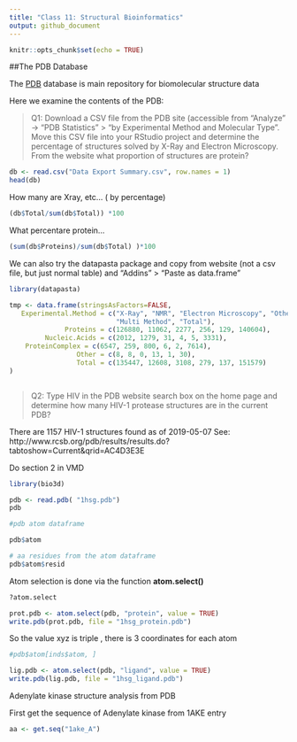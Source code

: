 ```yaml
---
title: "Class 11: Structural Bioinformatics"
output: github_document
---
```


```r
knitr::opts_chunk$set(echo = TRUE)
```

##The PDB Database 

The [PDB](http://www.rcsb.org/) database is main repository for biomolecular structure data 

Here we examine the contents of the PDB:

>Q1: Download a CSV file from the PDB site (accessible from “Analyze” -> “PDB Statistics” >
“by Experimental Method and Molecular Type”. Move this CSV file into your RStudio project
and determine the percentage of structures solved by X-Ray and Electron Microscopy. From
the website what proportion of structures are protein?

```r
db <- read.csv("Data Export Summary.csv", row.names = 1)
head(db)

```

How many are Xray, etc... ( by percentage)

```r
(db$Total/sum(db$Total)) *100
```

What percentare protein...
```r
(sum(db$Proteins)/sum(db$Total) )*100
```

We can also try the datapasta package and copy from website (not a csv file, but just normal table) and  "Addins" > "Paste as data.frame"
```r
library(datapasta)

tmp <- data.frame(stringsAsFactors=FALSE,
   Experimental.Method = c("X-Ray", "NMR", "Electron Microscopy", "Other",
                           "Multi Method", "Total"),
              Proteins = c(126880, 11062, 2277, 256, 129, 140604),
         Nucleic.Acids = c(2012, 1279, 31, 4, 5, 3331),
    ProteinComplex = c(6547, 259, 800, 6, 2, 7614),
                 Other = c(8, 8, 0, 13, 1, 30),
                 Total = c(135447, 12608, 3108, 279, 137, 151579)
)



```

>Q2: Type HIV in the PDB website search box on the home page and determine how many
HIV-1 protease structures are in the current PDB?

There are 1157 HIV-1 structures found as of 2019-05-07 See:
http://www.rcsb.org/pdb/results/results.do?tabtoshow=Current&qrid=AC4D3E3E


Do section 2 in VMD 



```r
library(bio3d)

pdb <- read.pdb( "1hsg.pdb")
pdb

```
```r
#pdb atom dataframe 

pdb$atom

# aa residues from the atom dataframe 
pdb$atom$resid
```

Atom selection is done via the function **atom.select()**

```r
?atom.select

prot.pdb <- atom.select(pdb, "protein", value = TRUE)
write.pdb(prot.pdb, file = "1hsg_protein.pdb")
```
 
 So the value xyz is triple , there is 3 coordinates for each atom 

```r
#pdb$atom[inds$atom, ]
```

```r
lig.pdb <- atom.select(pdb, "ligand", value = TRUE)
write.pdb(lig.pdb, file = "1hsg_ligand.pdb")
```

Adenylate kinase structure analysis from PDB

First get the sequence of Adenylate kinase from 1AKE entry 


```r
aa <- get.seq("1ake_A")
```

